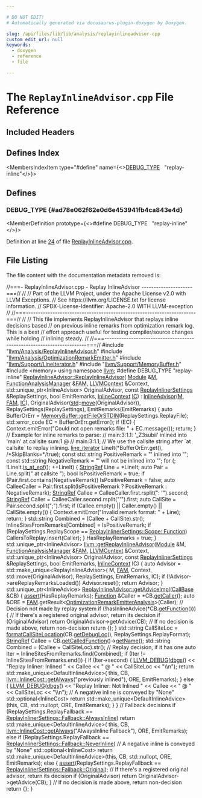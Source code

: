 ```yaml
---

# DO NOT EDIT!
# Automatically generated via docusaurus-plugin-doxygen by Doxygen.

slug: /api/files/lib/lib/analysis/replayinlineadvisor-cpp
custom_edit_url: null
keywords:
  - doxygen
  - reference
  - file

---
```





# The `ReplayInlineAdvisor.cpp` File Reference

<DoxygenPage pluginConfig={pluginConfig}>



## Included Headers

<IncludesList>
<IncludesListItem
  filePath="llvm/Analysis/ReplayInlineAdvisor.h"
  permalink="/docs/api/files/include/include/llvm/include/llvm/analysis/replayinlineadvisor-h"
  isLocal="true" />
<IncludesListItem
  filePath="llvm/Analysis/OptimizationRemarkEmitter.h"
  permalink="/docs/api/files/include/include/llvm/include/llvm/analysis/optimizationremarkemitter-h"
  isLocal="true" />
<IncludesListItem
  filePath="llvm/Support/LineIterator.h"
  permalink="/docs/api/files/include/include/llvm/include/llvm/support/lineiterator-h"
  isLocal="true" />
<IncludesListItem
  filePath="llvm/Support/MemoryBuffer.h"
  permalink="/docs/api/files/include/include/llvm/include/llvm/support/memorybuffer-h"
  isLocal="true" />
<IncludesListItem
  filePath="memory"
  permalink=""
  isLocal="false" />
</IncludesList>

## Defines Index

<MembersIndex>

<MembersIndexItem
  type="#define"
  name={<><a href="#ad78e062f62e0d6e453941fb4ca843e4d">DEBUG&#95;TYPE</a>&nbsp;&nbsp;&nbsp;&quot;replay-inline&quot;</>}>
</MembersIndexItem>

</MembersIndex>


<SectionDefinition>

## Defines

### DEBUG&#95;TYPE {#ad78e062f62e0d6e453941fb4ca843e4d}

<MemberDefinition
  prototype={<>#define DEBUG&#95;TYPE&nbsp;&nbsp;&nbsp;&quot;replay-inline&quot;</>}>

Definition at line <a href="#l00024">24</a> of file <a href="/docs/api/files/lib/lib/analysis/replayinlineadvisor-cpp">ReplayInlineAdvisor.cpp</a>.
</MemberDefinition>

</SectionDefinition>

## File Listing

The file content with the documentation metadata removed is:

<ProgramListing>

<Link id="l00001" /><CodeLine lineNumber="1"><Highlight kind="comment">//===- ReplayInlineAdvisor.cpp - Replay InlineAdvisor ---------------------===//</Highlight><Highlight kind="normal"></Highlight></CodeLine>
<Link id="l00002" /><CodeLine lineNumber="2"><Highlight kind="normal"></Highlight><Highlight kind="comment">//</Highlight><Highlight kind="normal"></Highlight></CodeLine>
<Link id="l00003" /><CodeLine lineNumber="3"><Highlight kind="normal"></Highlight><Highlight kind="comment">// Part of the LLVM Project, under the Apache License v2.0 with LLVM Exceptions.</Highlight><Highlight kind="normal"></Highlight></CodeLine>
<Link id="l00004" /><CodeLine lineNumber="4"><Highlight kind="normal"></Highlight><Highlight kind="comment">// See https://llvm.org/LICENSE.txt for license information.</Highlight><Highlight kind="normal"></Highlight></CodeLine>
<Link id="l00005" /><CodeLine lineNumber="5"><Highlight kind="normal"></Highlight><Highlight kind="comment">// SPDX-License-Identifier: Apache-2.0 WITH LLVM-exception</Highlight><Highlight kind="normal"></Highlight></CodeLine>
<Link id="l00006" /><CodeLine lineNumber="6"><Highlight kind="normal"></Highlight><Highlight kind="comment">//</Highlight><Highlight kind="normal"></Highlight></CodeLine>
<Link id="l00007" /><CodeLine lineNumber="7"><Highlight kind="normal"></Highlight><Highlight kind="comment">//===----------------------------------------------------------------------===//</Highlight><Highlight kind="normal"></Highlight></CodeLine>
<Link id="l00008" /><CodeLine lineNumber="8"><Highlight kind="normal"></Highlight><Highlight kind="comment">//</Highlight><Highlight kind="normal"></Highlight></CodeLine>
<Link id="l00009" /><CodeLine lineNumber="9"><Highlight kind="normal"></Highlight><Highlight kind="comment">// This file implements ReplayInlineAdvisor that replays inline decisions based</Highlight><Highlight kind="normal"></Highlight></CodeLine>
<Link id="l00010" /><CodeLine lineNumber="10"><Highlight kind="normal"></Highlight><Highlight kind="comment">// on previous inline remarks from optimization remark log. This is a best</Highlight><Highlight kind="normal"></Highlight></CodeLine>
<Link id="l00011" /><CodeLine lineNumber="11"><Highlight kind="normal"></Highlight><Highlight kind="comment">// effort approach useful for testing compiler/source changes while holding</Highlight><Highlight kind="normal"></Highlight></CodeLine>
<Link id="l00012" /><CodeLine lineNumber="12"><Highlight kind="normal"></Highlight><Highlight kind="comment">// inlining steady.</Highlight><Highlight kind="normal"></Highlight></CodeLine>
<Link id="l00013" /><CodeLine lineNumber="13"><Highlight kind="normal"></Highlight><Highlight kind="comment">//</Highlight><Highlight kind="normal"></Highlight></CodeLine>
<Link id="l00014" /><CodeLine lineNumber="14"><Highlight kind="normal"></Highlight><Highlight kind="comment">//===----------------------------------------------------------------------===//</Highlight><Highlight kind="normal"></Highlight></CodeLine>
<Link id="l00015" /><CodeLine lineNumber="15"><Highlight kind="normal"></Highlight></CodeLine>
<Link id="l00016" /><CodeLine lineNumber="16"><Highlight kind="normal"></Highlight><Highlight kind="preprocessor">#include &quot;<a href="/docs/api/files/include/include/llvm/include/llvm/analysis/replayinlineadvisor-h">llvm/Analysis/ReplayInlineAdvisor.h</a>&quot;</Highlight><Highlight kind="normal"></Highlight></CodeLine>
<Link id="l00017" /><CodeLine lineNumber="17"><Highlight kind="normal"></Highlight><Highlight kind="preprocessor">#include &quot;<a href="/docs/api/files/include/include/llvm/include/llvm/analysis/optimizationremarkemitter-h">llvm/Analysis/OptimizationRemarkEmitter.h</a>&quot;</Highlight><Highlight kind="normal"></Highlight></CodeLine>
<Link id="l00018" /><CodeLine lineNumber="18"><Highlight kind="normal"></Highlight><Highlight kind="preprocessor">#include &quot;<a href="/docs/api/files/include/include/llvm/include/llvm/support/lineiterator-h">llvm/Support/LineIterator.h</a>&quot;</Highlight><Highlight kind="normal"></Highlight></CodeLine>
<Link id="l00019" /><CodeLine lineNumber="19"><Highlight kind="normal"></Highlight><Highlight kind="preprocessor">#include &quot;<a href="/docs/api/files/include/include/llvm/include/llvm/support/memorybuffer-h">llvm/Support/MemoryBuffer.h</a>&quot;</Highlight><Highlight kind="normal"></Highlight></CodeLine>
<Link id="l00020" /><CodeLine lineNumber="20"><Highlight kind="normal"></Highlight><Highlight kind="preprocessor">#include &lt;memory&gt;</Highlight><Highlight kind="normal"></Highlight></CodeLine>
<Link id="l00021" /><CodeLine lineNumber="21"><Highlight kind="normal"></Highlight></CodeLine>
<Link id="l00022" /><CodeLine lineNumber="22"><Highlight kind="normal"></Highlight><Highlight kind="keyword">using namespace </Highlight><Highlight kind="normal"><a href="/docs/api/namespaces/llvm">llvm</a>;</Highlight></CodeLine>
<Link id="l00023" /><CodeLine lineNumber="23"><Highlight kind="normal"></Highlight></CodeLine>
<Link id="l00024" /><CodeLine lineNumber="24" lineLink="#ad78e062f62e0d6e453941fb4ca843e4d"><Highlight kind="normal"></Highlight><Highlight kind="preprocessor">#define DEBUG&#95;TYPE &quot;replay-inline&quot;</Highlight><Highlight kind="normal"></Highlight></CodeLine>
<Link id="l00025" /><CodeLine lineNumber="25"><Highlight kind="normal"></Highlight></CodeLine>
<Link id="l00026" /><CodeLine lineNumber="26" lineLink="/docs/api/classes/llvm/replayinlineadvisor/#a2c5f266941c1a559e1e8152c4f274307"><Highlight kind="normal"><a href="/docs/api/classes/llvm/replayinlineadvisor/#a2c5f266941c1a559e1e8152c4f274307">ReplayInlineAdvisor::ReplayInlineAdvisor</a>(</Highlight></CodeLine>
<Link id="l00027" /><CodeLine lineNumber="27"><Highlight kind="normal">    <a href="/docs/api/classes/llvm/module">Module</a> &amp;<a href="/docs/api/classes/llvm/inlineadvisor/#ab63e90899ab78f60bf47256071c0a48b">M</a>, <a href="/docs/api/namespaces/llvm/#adce09a5a0de0e3177eb00e932734af2f">FunctionAnalysisManager</a> &amp;<a href="/docs/api/classes/llvm/inlineadvisor/#a1b1b99bc0fe39cbe400f49bbd65f01c3">FAM</a>, <a href="/docs/api/classes/llvm/llvmcontext">LLVMContext</a> &amp;Context,</Highlight></CodeLine>
<Link id="l00028" /><CodeLine lineNumber="28"><Highlight kind="normal">    std::unique&#95;ptr&lt;InlineAdvisor&gt; OriginalAdvisor,</Highlight></CodeLine>
<Link id="l00029" /><CodeLine lineNumber="29"><Highlight kind="normal">    </Highlight><Highlight kind="keyword">const</Highlight><Highlight kind="normal"> <a href="/docs/api/structs/llvm/replayinlinersettings">ReplayInlinerSettings</a> &amp;ReplaySettings, </Highlight><Highlight kind="keywordtype">bool</Highlight><Highlight kind="normal"> EmitRemarks,</Highlight></CodeLine>
<Link id="l00030" /><CodeLine lineNumber="30"><Highlight kind="normal">    <a href="/docs/api/structs/llvm/inlinecontext">InlineContext</a> <a href="/docs/api/classes/llvm/inlineadvisor/#a0253ac1349dcc28b1ff91eaa4230d173">IC</a>)</Highlight></CodeLine>
<Link id="l00031" /><CodeLine lineNumber="31"><Highlight kind="normal">    : <a href="/docs/api/classes/llvm/inlineadvisor/#aec021d6b460b139f3c1d570a0f2dd4b6">InlineAdvisor</a>(<a href="/docs/api/classes/llvm/inlineadvisor/#ab63e90899ab78f60bf47256071c0a48b">M</a>, <a href="/docs/api/classes/llvm/inlineadvisor/#a1b1b99bc0fe39cbe400f49bbd65f01c3">FAM</a>, <a href="/docs/api/classes/llvm/inlineadvisor/#a0253ac1349dcc28b1ff91eaa4230d173">IC</a>), OriginalAdvisor(<a href="/docs/api/namespaces/std">std</a>::<a href="/docs/api/namespaces/llvm/#abfc9c7ecf70f66901e439f7c04ef3dbb">move</a>(OriginalAdvisor)),</Highlight></CodeLine>
<Link id="l00032" /><CodeLine lineNumber="32"><Highlight kind="normal">      ReplaySettings(ReplaySettings), EmitRemarks(EmitRemarks) &#123;</Highlight></CodeLine>
<Link id="l00033" /><CodeLine lineNumber="33"><Highlight kind="normal"></Highlight></CodeLine>
<Link id="l00034" /><CodeLine lineNumber="34"><Highlight kind="normal">  </Highlight><Highlight kind="keyword">auto</Highlight><Highlight kind="normal"> BufferOrErr = <a href="/docs/api/classes/llvm/memorybuffer/#a9c54e2428ad0163441789c281ca42ee4">MemoryBuffer::getFileOrSTDIN</a>(ReplaySettings.ReplayFile);</Highlight></CodeLine>
<Link id="l00035" /><CodeLine lineNumber="35"><Highlight kind="normal">  std::error&#95;code EC = BufferOrErr.getError();</Highlight></CodeLine>
<Link id="l00036" /><CodeLine lineNumber="36"><Highlight kind="normal">  </Highlight><Highlight kind="keywordflow">if</Highlight><Highlight kind="normal"> (EC) &#123;</Highlight></CodeLine>
<Link id="l00037" /><CodeLine lineNumber="37"><Highlight kind="normal">    Context.emitError(</Highlight><Highlight kind="stringliteral">&quot;Could not open remarks file: &quot;</Highlight><Highlight kind="normal"> + EC.message());</Highlight></CodeLine>
<Link id="l00038" /><CodeLine lineNumber="38"><Highlight kind="normal">    </Highlight><Highlight kind="keywordflow">return</Highlight><Highlight kind="normal">;</Highlight></CodeLine>
<Link id="l00039" /><CodeLine lineNumber="39"><Highlight kind="normal">  &#125;</Highlight></CodeLine>
<Link id="l00040" /><CodeLine lineNumber="40"><Highlight kind="normal"></Highlight></CodeLine>
<Link id="l00041" /><CodeLine lineNumber="41"><Highlight kind="normal">  </Highlight><Highlight kind="comment">// Example for inline remarks to parse:</Highlight><Highlight kind="normal"></Highlight></CodeLine>
<Link id="l00042" /><CodeLine lineNumber="42"><Highlight kind="normal">  </Highlight><Highlight kind="comment">//   main:3:1.1: &#39;&#95;Z3subii&#39; inlined into &#39;main&#39; at callsite sum:1 @</Highlight><Highlight kind="normal"></Highlight></CodeLine>
<Link id="l00043" /><CodeLine lineNumber="43"><Highlight kind="normal">  </Highlight><Highlight kind="comment">//   main:3:1.1;</Highlight><Highlight kind="normal"></Highlight></CodeLine>
<Link id="l00044" /><CodeLine lineNumber="44"><Highlight kind="normal">  </Highlight><Highlight kind="comment">// We use the callsite string after &#96;at callsite&#96; to replay inlining.</Highlight><Highlight kind="normal"></Highlight></CodeLine>
<Link id="l00045" /><CodeLine lineNumber="45"><Highlight kind="normal">  <a href="/docs/api/classes/llvm/line-iterator">line&#95;iterator</a> LineIt(&#42;BufferOrErr.get(), </Highlight><Highlight kind="comment">/&#42;SkipBlanks=&#42;/</Highlight><Highlight kind="keyword">true</Highlight><Highlight kind="normal">);</Highlight></CodeLine>
<Link id="l00046" /><CodeLine lineNumber="46"><Highlight kind="normal">  </Highlight><Highlight kind="keyword">const</Highlight><Highlight kind="normal"> std::string PositiveRemark = </Highlight><Highlight kind="stringliteral">&quot;&#39; inlined into &#39;&quot;</Highlight><Highlight kind="normal">;</Highlight></CodeLine>
<Link id="l00047" /><CodeLine lineNumber="47"><Highlight kind="normal">  </Highlight><Highlight kind="keyword">const</Highlight><Highlight kind="normal"> std::string NegativeRemark = </Highlight><Highlight kind="stringliteral">&quot;&#39; will not be inlined into &#39;&quot;</Highlight><Highlight kind="normal">;</Highlight></CodeLine>
<Link id="l00048" /><CodeLine lineNumber="48"><Highlight kind="normal"></Highlight></CodeLine>
<Link id="l00049" /><CodeLine lineNumber="49"><Highlight kind="normal">  </Highlight><Highlight kind="keywordflow">for</Highlight><Highlight kind="normal"> (; !LineIt.<a href="/docs/api/classes/llvm/line-iterator/#a617941704a472090ba3304c9daf1c37f">is&#95;at&#95;eof</a>(); ++LineIt) &#123;</Highlight></CodeLine>
<Link id="l00050" /><CodeLine lineNumber="50"><Highlight kind="normal">    <a href="/docs/api/classes/llvm/stringref">StringRef</a> Line = &#42;LineIt;</Highlight></CodeLine>
<Link id="l00051" /><CodeLine lineNumber="51"><Highlight kind="normal">    </Highlight><Highlight kind="keyword">auto</Highlight><Highlight kind="normal"> Pair = Line.split(</Highlight><Highlight kind="stringliteral">&quot; at callsite &quot;</Highlight><Highlight kind="normal">);</Highlight></CodeLine>
<Link id="l00052" /><CodeLine lineNumber="52"><Highlight kind="normal"></Highlight></CodeLine>
<Link id="l00053" /><CodeLine lineNumber="53"><Highlight kind="normal">    </Highlight><Highlight kind="keywordtype">bool</Highlight><Highlight kind="normal"> IsPositiveRemark = </Highlight><Highlight kind="keyword">true</Highlight><Highlight kind="normal">;</Highlight></CodeLine>
<Link id="l00054" /><CodeLine lineNumber="54"><Highlight kind="normal">    </Highlight><Highlight kind="keywordflow">if</Highlight><Highlight kind="normal"> (Pair.first.contains(NegativeRemark))</Highlight></CodeLine>
<Link id="l00055" /><CodeLine lineNumber="55"><Highlight kind="normal">      IsPositiveRemark = </Highlight><Highlight kind="keyword">false</Highlight><Highlight kind="normal">;</Highlight></CodeLine>
<Link id="l00056" /><CodeLine lineNumber="56"><Highlight kind="normal"></Highlight></CodeLine>
<Link id="l00057" /><CodeLine lineNumber="57"><Highlight kind="normal">    </Highlight><Highlight kind="keyword">auto</Highlight><Highlight kind="normal"> CalleeCaller =</Highlight></CodeLine>
<Link id="l00058" /><CodeLine lineNumber="58"><Highlight kind="normal">        Pair.first.split(IsPositiveRemark ? PositiveRemark : NegativeRemark);</Highlight></CodeLine>
<Link id="l00059" /><CodeLine lineNumber="59"><Highlight kind="normal"></Highlight></CodeLine>
<Link id="l00060" /><CodeLine lineNumber="60"><Highlight kind="normal">    <a href="/docs/api/classes/llvm/stringref">StringRef</a> Callee = CalleeCaller.first.rsplit(</Highlight><Highlight kind="stringliteral">&quot;: &#39;&quot;</Highlight><Highlight kind="normal">).second;</Highlight></CodeLine>
<Link id="l00061" /><CodeLine lineNumber="61"><Highlight kind="normal">    <a href="/docs/api/classes/llvm/stringref">StringRef</a> Caller = CalleeCaller.second.rsplit(</Highlight><Highlight kind="stringliteral">&quot;&#39;&quot;</Highlight><Highlight kind="normal">).first;</Highlight></CodeLine>
<Link id="l00062" /><CodeLine lineNumber="62"><Highlight kind="normal"></Highlight></CodeLine>
<Link id="l00063" /><CodeLine lineNumber="63"><Highlight kind="normal">    </Highlight><Highlight kind="keyword">auto</Highlight><Highlight kind="normal"> CallSite = Pair.second.split(</Highlight><Highlight kind="stringliteral">&quot;;&quot;</Highlight><Highlight kind="normal">).first;</Highlight></CodeLine>
<Link id="l00064" /><CodeLine lineNumber="64"><Highlight kind="normal"></Highlight></CodeLine>
<Link id="l00065" /><CodeLine lineNumber="65"><Highlight kind="normal">    </Highlight><Highlight kind="keywordflow">if</Highlight><Highlight kind="normal"> (Callee.empty() || Caller.empty() || CallSite.empty()) &#123;</Highlight></CodeLine>
<Link id="l00066" /><CodeLine lineNumber="66"><Highlight kind="normal">      Context.emitError(</Highlight><Highlight kind="stringliteral">&quot;Invalid remark format: &quot;</Highlight><Highlight kind="normal"> + Line);</Highlight></CodeLine>
<Link id="l00067" /><CodeLine lineNumber="67"><Highlight kind="normal">      </Highlight><Highlight kind="keywordflow">return</Highlight><Highlight kind="normal">;</Highlight></CodeLine>
<Link id="l00068" /><CodeLine lineNumber="68"><Highlight kind="normal">    &#125;</Highlight></CodeLine>
<Link id="l00069" /><CodeLine lineNumber="69"><Highlight kind="normal"></Highlight></CodeLine>
<Link id="l00070" /><CodeLine lineNumber="70"><Highlight kind="normal">    std::string Combined = (Callee + CallSite).str();</Highlight></CodeLine>
<Link id="l00071" /><CodeLine lineNumber="71"><Highlight kind="normal">    InlineSitesFromRemarks&#91;Combined&#93; = IsPositiveRemark;</Highlight></CodeLine>
<Link id="l00072" /><CodeLine lineNumber="72"><Highlight kind="normal">    </Highlight><Highlight kind="keywordflow">if</Highlight><Highlight kind="normal"> (ReplaySettings.ReplayScope == <a href="/docs/api/structs/llvm/replayinlinersettings/#a692270e0daa8cc3ffb3d83238afcd4b5a86408593c34af77fdd90df932f8b5261">ReplayInlinerSettings::Scope::Function</a>)</Highlight></CodeLine>
<Link id="l00073" /><CodeLine lineNumber="73"><Highlight kind="normal">      CallersToReplay.insert(Caller);</Highlight></CodeLine>
<Link id="l00074" /><CodeLine lineNumber="74"><Highlight kind="normal">  &#125;</Highlight></CodeLine>
<Link id="l00075" /><CodeLine lineNumber="75"><Highlight kind="normal"></Highlight></CodeLine>
<Link id="l00076" /><CodeLine lineNumber="76"><Highlight kind="normal">  HasReplayRemarks = </Highlight><Highlight kind="keyword">true</Highlight><Highlight kind="normal">;</Highlight></CodeLine>
<Link id="l00077" /><CodeLine lineNumber="77"><Highlight kind="normal">&#125;</Highlight></CodeLine>
<Link id="l00078" /><CodeLine lineNumber="78"><Highlight kind="normal"></Highlight></CodeLine>
<Link id="l00079" /><CodeLine lineNumber="79"><Highlight kind="normal">std::unique&#95;ptr&lt;InlineAdvisor&gt;</Highlight></CodeLine>
<Link id="l00080" /><CodeLine lineNumber="80" lineLink="/docs/api/namespaces/llvm/#a903adbd42316e51df3cda640d664aa65"><Highlight kind="normal"><a href="/docs/api/namespaces/llvm/#a903adbd42316e51df3cda640d664aa65">llvm::getReplayInlineAdvisor</a>(<a href="/docs/api/classes/llvm/module">Module</a> &amp;M, <a href="/docs/api/namespaces/llvm/#adce09a5a0de0e3177eb00e932734af2f">FunctionAnalysisManager</a> &amp;<a href="/docs/api/files/lib/lib/passes/passbuilderbindings-cpp/#a83c7e5ca51099e4efa895791a02fb0ed">FAM</a>,</Highlight></CodeLine>
<Link id="l00081" /><CodeLine lineNumber="81"><Highlight kind="normal">                             <a href="/docs/api/classes/llvm/llvmcontext">LLVMContext</a> &amp;Context,</Highlight></CodeLine>
<Link id="l00082" /><CodeLine lineNumber="82"><Highlight kind="normal">                             std::unique&#95;ptr&lt;InlineAdvisor&gt; OriginalAdvisor,</Highlight></CodeLine>
<Link id="l00083" /><CodeLine lineNumber="83"><Highlight kind="normal">                             </Highlight><Highlight kind="keyword">const</Highlight><Highlight kind="normal"> <a href="/docs/api/structs/llvm/replayinlinersettings">ReplayInlinerSettings</a> &amp;ReplaySettings,</Highlight></CodeLine>
<Link id="l00084" /><CodeLine lineNumber="84"><Highlight kind="normal">                             </Highlight><Highlight kind="keywordtype">bool</Highlight><Highlight kind="normal"> EmitRemarks, <a href="/docs/api/structs/llvm/inlinecontext">InlineContext</a> IC) &#123;</Highlight></CodeLine>
<Link id="l00085" /><CodeLine lineNumber="85"><Highlight kind="normal">  </Highlight><Highlight kind="keyword">auto</Highlight><Highlight kind="normal"> Advisor = std::make&#95;unique&lt;ReplayInlineAdvisor&gt;(</Highlight></CodeLine>
<Link id="l00086" /><CodeLine lineNumber="86"><Highlight kind="normal">      M, <a href="/docs/api/files/lib/lib/passes/passbuilderbindings-cpp/#a83c7e5ca51099e4efa895791a02fb0ed">FAM</a>, Context, std::move(OriginalAdvisor), ReplaySettings, EmitRemarks,</Highlight></CodeLine>
<Link id="l00087" /><CodeLine lineNumber="87"><Highlight kind="normal">      IC);</Highlight></CodeLine>
<Link id="l00088" /><CodeLine lineNumber="88"><Highlight kind="normal">  </Highlight><Highlight kind="keywordflow">if</Highlight><Highlight kind="normal"> (!Advisor-&gt;areReplayRemarksLoaded())</Highlight></CodeLine>
<Link id="l00089" /><CodeLine lineNumber="89"><Highlight kind="normal">    Advisor.reset();</Highlight></CodeLine>
<Link id="l00090" /><CodeLine lineNumber="90"><Highlight kind="normal">  </Highlight><Highlight kind="keywordflow">return</Highlight><Highlight kind="normal"> Advisor;</Highlight></CodeLine>
<Link id="l00091" /><CodeLine lineNumber="91"><Highlight kind="normal">&#125;</Highlight></CodeLine>
<Link id="l00092" /><CodeLine lineNumber="92"><Highlight kind="normal"></Highlight></CodeLine>
<Link id="l00093" /><CodeLine lineNumber="93" lineLink="/docs/api/classes/llvm/replayinlineadvisor/#a83088027da72950b627f9200965fb55b"><Highlight kind="normal">std::unique&#95;ptr&lt;InlineAdvice&gt; <a href="/docs/api/classes/llvm/replayinlineadvisor/#a83088027da72950b627f9200965fb55b">ReplayInlineAdvisor::getAdviceImpl</a>(<a href="/docs/api/classes/llvm/callbase">CallBase</a> &amp;CB) &#123;</Highlight></CodeLine>
<Link id="l00094" /><CodeLine lineNumber="94"><Highlight kind="normal">  <a href="/docs/api/files/lib/lib/target/lib/target/amdgpu/silowercontrolflow-cpp/#a4868c5d81c5ccc98c47aeab6244346a0">assert</a>(HasReplayRemarks);</Highlight></CodeLine>
<Link id="l00095" /><CodeLine lineNumber="95"><Highlight kind="normal"></Highlight></CodeLine>
<Link id="l00096" /><CodeLine lineNumber="96"><Highlight kind="normal">  <a href="/docs/api/classes/llvm/function">Function</a> &amp;Caller = &#42;CB.<a href="/docs/api/classes/llvm/callbase/#afac5b39bcbb90d660f83d9b4bd8c6d95">getCaller</a>();</Highlight></CodeLine>
<Link id="l00097" /><CodeLine lineNumber="97"><Highlight kind="normal">  </Highlight><Highlight kind="keyword">auto</Highlight><Highlight kind="normal"> &amp;ORE = <a href="/docs/api/classes/llvm/inlineadvisor/#a1b1b99bc0fe39cbe400f49bbd65f01c3">FAM</a>.getResult&lt;<a href="/docs/api/classes/llvm/optimizationremarkemitteranalysis">OptimizationRemarkEmitterAnalysis</a>&gt;(Caller);</Highlight></CodeLine>
<Link id="l00098" /><CodeLine lineNumber="98"><Highlight kind="normal"></Highlight></CodeLine>
<Link id="l00099" /><CodeLine lineNumber="99"><Highlight kind="normal">  </Highlight><Highlight kind="comment">// Decision not made by replay system</Highlight><Highlight kind="normal"></Highlight></CodeLine>
<Link id="l00100" /><CodeLine lineNumber="100"><Highlight kind="normal">  </Highlight><Highlight kind="keywordflow">if</Highlight><Highlight kind="normal"> (!hasInlineAdvice(&#42;CB.<a href="/docs/api/classes/llvm/instruction/#a6a66ebb3aa12757479a3c88de77d78f8">getFunction</a>())) &#123;</Highlight></CodeLine>
<Link id="l00101" /><CodeLine lineNumber="101"><Highlight kind="normal">    </Highlight><Highlight kind="comment">// If there&#39;s a registered original advisor, return its decision</Highlight><Highlight kind="normal"></Highlight></CodeLine>
<Link id="l00102" /><CodeLine lineNumber="102"><Highlight kind="normal">    </Highlight><Highlight kind="keywordflow">if</Highlight><Highlight kind="normal"> (OriginalAdvisor)</Highlight></CodeLine>
<Link id="l00103" /><CodeLine lineNumber="103"><Highlight kind="normal">      </Highlight><Highlight kind="keywordflow">return</Highlight><Highlight kind="normal"> OriginalAdvisor-&gt;getAdvice(CB);</Highlight></CodeLine>
<Link id="l00104" /><CodeLine lineNumber="104"><Highlight kind="normal"></Highlight></CodeLine>
<Link id="l00105" /><CodeLine lineNumber="105"><Highlight kind="normal">    </Highlight><Highlight kind="comment">// If no decision is made above, return non-decision</Highlight><Highlight kind="normal"></Highlight></CodeLine>
<Link id="l00106" /><CodeLine lineNumber="106"><Highlight kind="normal">    </Highlight><Highlight kind="keywordflow">return</Highlight><Highlight kind="normal"> &#123;&#125;;</Highlight></CodeLine>
<Link id="l00107" /><CodeLine lineNumber="107"><Highlight kind="normal">  &#125;</Highlight></CodeLine>
<Link id="l00108" /><CodeLine lineNumber="108"><Highlight kind="normal"></Highlight></CodeLine>
<Link id="l00109" /><CodeLine lineNumber="109"><Highlight kind="normal">  std::string CallSiteLoc =</Highlight></CodeLine>
<Link id="l00110" /><CodeLine lineNumber="110"><Highlight kind="normal">      <a href="/docs/api/namespaces/llvm/#ae591509c81d00090bde300a897e12d82">formatCallSiteLocation</a>(CB.<a href="/docs/api/classes/llvm/instruction/#a4b8faae4ff9e7434a1d226d03d15dcd2">getDebugLoc</a>(), ReplaySettings.ReplayFormat);</Highlight></CodeLine>
<Link id="l00111" /><CodeLine lineNumber="111"><Highlight kind="normal">  <a href="/docs/api/classes/llvm/stringref">StringRef</a> Callee = CB.<a href="/docs/api/classes/llvm/callbase/#a2b1ae7cf1bafdd43d1fee4c6ad0a2913">getCalledFunction</a>()-&gt;<a href="/docs/api/classes/llvm/value/#adb5c319f5905c1d3ca9eb5df546388c5">getName</a>();</Highlight></CodeLine>
<Link id="l00112" /><CodeLine lineNumber="112"><Highlight kind="normal">  std::string Combined = (Callee + CallSiteLoc).str();</Highlight></CodeLine>
<Link id="l00113" /><CodeLine lineNumber="113"><Highlight kind="normal"></Highlight></CodeLine>
<Link id="l00114" /><CodeLine lineNumber="114"><Highlight kind="normal">  </Highlight><Highlight kind="comment">// Replay decision, if it has one</Highlight><Highlight kind="normal"></Highlight></CodeLine>
<Link id="l00115" /><CodeLine lineNumber="115"><Highlight kind="normal">  </Highlight><Highlight kind="keyword">auto</Highlight><Highlight kind="normal"> Iter = InlineSitesFromRemarks.find(Combined);</Highlight></CodeLine>
<Link id="l00116" /><CodeLine lineNumber="116"><Highlight kind="normal">  </Highlight><Highlight kind="keywordflow">if</Highlight><Highlight kind="normal"> (Iter != InlineSitesFromRemarks.end()) &#123;</Highlight></CodeLine>
<Link id="l00117" /><CodeLine lineNumber="117"><Highlight kind="normal">    </Highlight><Highlight kind="keywordflow">if</Highlight><Highlight kind="normal"> (Iter-&gt;second) &#123;</Highlight></CodeLine>
<Link id="l00118" /><CodeLine lineNumber="118"><Highlight kind="normal">      <a href="/docs/api/files/include/include/llvm/include/llvm/support/debug-h/#a196897517069dda1bdb549e24468f7d7">LLVM&#95;DEBUG</a>(<a href="/docs/api/namespaces/llvm/#a7c46c742c31be54870e2038048e6b391">dbgs</a>() &lt;&lt; </Highlight><Highlight kind="stringliteral">&quot;Replay Inliner: Inlined &quot;</Highlight><Highlight kind="normal"> &lt;&lt; Callee &lt;&lt; </Highlight><Highlight kind="stringliteral">&quot; @ &quot;</Highlight><Highlight kind="normal"></Highlight></CodeLine>
<Link id="l00119" /><CodeLine lineNumber="119"><Highlight kind="normal">                        &lt;&lt; CallSiteLoc &lt;&lt; </Highlight><Highlight kind="stringliteral">&quot;\\n&quot;</Highlight><Highlight kind="normal">);</Highlight></CodeLine>
<Link id="l00120" /><CodeLine lineNumber="120"><Highlight kind="normal">      </Highlight><Highlight kind="keywordflow">return</Highlight><Highlight kind="normal"> std::make&#95;unique&lt;DefaultInlineAdvice&gt;(</Highlight></CodeLine>
<Link id="l00121" /><CodeLine lineNumber="121"><Highlight kind="normal">          </Highlight><Highlight kind="keyword">this</Highlight><Highlight kind="normal">, CB, <a href="/docs/api/classes/llvm/inlinecost/#aa71268864238db3f41e3d6582103e4e2">llvm::InlineCost::getAlways</a>(</Highlight><Highlight kind="stringliteral">&quot;previously inlined&quot;</Highlight><Highlight kind="normal">), ORE,</Highlight></CodeLine>
<Link id="l00122" /><CodeLine lineNumber="122"><Highlight kind="normal">          EmitRemarks);</Highlight></CodeLine>
<Link id="l00123" /><CodeLine lineNumber="123"><Highlight kind="normal">    &#125; </Highlight><Highlight kind="keywordflow">else</Highlight><Highlight kind="normal"> &#123;</Highlight></CodeLine>
<Link id="l00124" /><CodeLine lineNumber="124"><Highlight kind="normal">      <a href="/docs/api/files/include/include/llvm/include/llvm/support/debug-h/#a196897517069dda1bdb549e24468f7d7">LLVM&#95;DEBUG</a>(<a href="/docs/api/namespaces/llvm/#a7c46c742c31be54870e2038048e6b391">dbgs</a>() &lt;&lt; </Highlight><Highlight kind="stringliteral">&quot;Replay Inliner: Not Inlined &quot;</Highlight><Highlight kind="normal"> &lt;&lt; Callee &lt;&lt; </Highlight><Highlight kind="stringliteral">&quot; @ &quot;</Highlight><Highlight kind="normal"></Highlight></CodeLine>
<Link id="l00125" /><CodeLine lineNumber="125"><Highlight kind="normal">                        &lt;&lt; CallSiteLoc &lt;&lt; </Highlight><Highlight kind="stringliteral">&quot;\\n&quot;</Highlight><Highlight kind="normal">);</Highlight></CodeLine>
<Link id="l00126" /><CodeLine lineNumber="126"><Highlight kind="normal">      </Highlight><Highlight kind="comment">// A negative inline is conveyed by &quot;None&quot; std::optional&lt;InlineCost&gt;</Highlight><Highlight kind="normal"></Highlight></CodeLine>
<Link id="l00127" /><CodeLine lineNumber="127"><Highlight kind="normal">      </Highlight><Highlight kind="keywordflow">return</Highlight><Highlight kind="normal"> std::make&#95;unique&lt;DefaultInlineAdvice&gt;(</Highlight><Highlight kind="keyword">this</Highlight><Highlight kind="normal">, CB, std::nullopt, ORE,</Highlight></CodeLine>
<Link id="l00128" /><CodeLine lineNumber="128"><Highlight kind="normal">                                                   EmitRemarks);</Highlight></CodeLine>
<Link id="l00129" /><CodeLine lineNumber="129"><Highlight kind="normal">    &#125;</Highlight></CodeLine>
<Link id="l00130" /><CodeLine lineNumber="130"><Highlight kind="normal">  &#125;</Highlight></CodeLine>
<Link id="l00131" /><CodeLine lineNumber="131"><Highlight kind="normal"></Highlight></CodeLine>
<Link id="l00132" /><CodeLine lineNumber="132"><Highlight kind="normal">  </Highlight><Highlight kind="comment">// Fallback decisions</Highlight><Highlight kind="normal"></Highlight></CodeLine>
<Link id="l00133" /><CodeLine lineNumber="133"><Highlight kind="normal">  </Highlight><Highlight kind="keywordflow">if</Highlight><Highlight kind="normal"> (ReplaySettings.ReplayFallback ==</Highlight></CodeLine>
<Link id="l00134" /><CodeLine lineNumber="134"><Highlight kind="normal">      <a href="/docs/api/structs/llvm/replayinlinersettings/#a49a0d94e62049ec7cf29edc327856d0dabfb0ca5162a37ff39298b24afdb84ff7">ReplayInlinerSettings::Fallback::AlwaysInline</a>)</Highlight></CodeLine>
<Link id="l00135" /><CodeLine lineNumber="135"><Highlight kind="normal">    </Highlight><Highlight kind="keywordflow">return</Highlight><Highlight kind="normal"> std::make&#95;unique&lt;DefaultInlineAdvice&gt;(</Highlight></CodeLine>
<Link id="l00136" /><CodeLine lineNumber="136"><Highlight kind="normal">        </Highlight><Highlight kind="keyword">this</Highlight><Highlight kind="normal">, CB, <a href="/docs/api/classes/llvm/inlinecost/#aa71268864238db3f41e3d6582103e4e2">llvm::InlineCost::getAlways</a>(</Highlight><Highlight kind="stringliteral">&quot;AlwaysInline Fallback&quot;</Highlight><Highlight kind="normal">), ORE,</Highlight></CodeLine>
<Link id="l00137" /><CodeLine lineNumber="137"><Highlight kind="normal">        EmitRemarks);</Highlight></CodeLine>
<Link id="l00138" /><CodeLine lineNumber="138"><Highlight kind="normal">  </Highlight><Highlight kind="keywordflow">else</Highlight><Highlight kind="normal"> </Highlight><Highlight kind="keywordflow">if</Highlight><Highlight kind="normal"> (ReplaySettings.ReplayFallback ==</Highlight></CodeLine>
<Link id="l00139" /><CodeLine lineNumber="139"><Highlight kind="normal">           <a href="/docs/api/structs/llvm/replayinlinersettings/#a49a0d94e62049ec7cf29edc327856d0dae1c27e5eeb260d139f3605de9cf1d84d">ReplayInlinerSettings::Fallback::NeverInline</a>)</Highlight></CodeLine>
<Link id="l00140" /><CodeLine lineNumber="140"><Highlight kind="normal">    </Highlight><Highlight kind="comment">// A negative inline is conveyed by &quot;None&quot; std::optional&lt;InlineCost&gt;</Highlight><Highlight kind="normal"></Highlight></CodeLine>
<Link id="l00141" /><CodeLine lineNumber="141"><Highlight kind="normal">    </Highlight><Highlight kind="keywordflow">return</Highlight><Highlight kind="normal"> std::make&#95;unique&lt;DefaultInlineAdvice&gt;(</Highlight><Highlight kind="keyword">this</Highlight><Highlight kind="normal">, CB, std::nullopt, ORE,</Highlight></CodeLine>
<Link id="l00142" /><CodeLine lineNumber="142"><Highlight kind="normal">                                                 EmitRemarks);</Highlight></CodeLine>
<Link id="l00143" /><CodeLine lineNumber="143"><Highlight kind="normal">  </Highlight><Highlight kind="keywordflow">else</Highlight><Highlight kind="normal"> &#123;</Highlight></CodeLine>
<Link id="l00144" /><CodeLine lineNumber="144"><Highlight kind="normal">    <a href="/docs/api/files/lib/lib/target/lib/target/amdgpu/silowercontrolflow-cpp/#a4868c5d81c5ccc98c47aeab6244346a0">assert</a>(ReplaySettings.ReplayFallback ==</Highlight></CodeLine>
<Link id="l00145" /><CodeLine lineNumber="145"><Highlight kind="normal">           <a href="/docs/api/structs/llvm/replayinlinersettings/#a49a0d94e62049ec7cf29edc327856d0da0a52da7a03a6de3beefe54f8c03ad80d">ReplayInlinerSettings::Fallback::Original</a>);</Highlight></CodeLine>
<Link id="l00146" /><CodeLine lineNumber="146"><Highlight kind="normal">    </Highlight><Highlight kind="comment">// If there&#39;s a registered original advisor, return its decision</Highlight><Highlight kind="normal"></Highlight></CodeLine>
<Link id="l00147" /><CodeLine lineNumber="147"><Highlight kind="normal">    </Highlight><Highlight kind="keywordflow">if</Highlight><Highlight kind="normal"> (OriginalAdvisor)</Highlight></CodeLine>
<Link id="l00148" /><CodeLine lineNumber="148"><Highlight kind="normal">      </Highlight><Highlight kind="keywordflow">return</Highlight><Highlight kind="normal"> OriginalAdvisor-&gt;getAdvice(CB);</Highlight></CodeLine>
<Link id="l00149" /><CodeLine lineNumber="149"><Highlight kind="normal">  &#125;</Highlight></CodeLine>
<Link id="l00150" /><CodeLine lineNumber="150"><Highlight kind="normal"></Highlight></CodeLine>
<Link id="l00151" /><CodeLine lineNumber="151"><Highlight kind="normal">  </Highlight><Highlight kind="comment">// If no decision is made above, return non-decision</Highlight><Highlight kind="normal"></Highlight></CodeLine>
<Link id="l00152" /><CodeLine lineNumber="152"><Highlight kind="normal">  </Highlight><Highlight kind="keywordflow">return</Highlight><Highlight kind="normal"> &#123;&#125;;</Highlight></CodeLine>
<Link id="l00153" /><CodeLine lineNumber="153"><Highlight kind="normal">&#125;</Highlight></CodeLine>

</ProgramListing>


</DoxygenPage>
